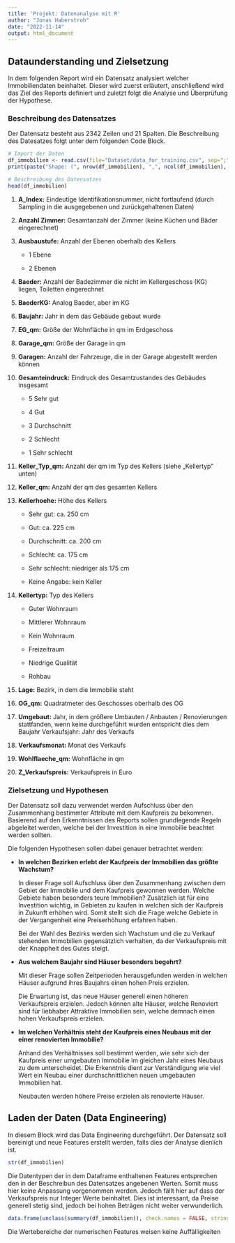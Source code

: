 ```yaml
---
title: 'Projekt: Datenanalyse mit R'
author: "Jonas Haberstroh"
date: "2022-11-14"
output: html_document
---
```


## Dataunderstanding und Zielsetzung

In dem folgenden Report wird ein Datensatz analysiert welcher Immobiliendaten beinhaltet. Dieser wird zuerst erläutert, anschließend wird das Ziel des Reports definiert und zuletzt folgt die Analyse und Überprüfung der Hypothese.

### Beschreibung des Datensatzes

Der Datensatz besteht aus 2342 Zeilen und 21 Spalten. Die Beschreibung des Datesatzes folgt unter dem folgenden Code Block.

```r
# Import der Daten 
df_immobilien <- read.csv(file="Dataset/data_for_training.csv", sep=";")
print(paste("Shape: (", nrow(df_immobilien), ",", ncol(df_immobilien), ")"))
```

```r
# Beschreibung des Datensatzes
head(df_immobilien)
```

1.  **A_Index:** Eindeutige Identifikationsnummer, nicht fortlaufend (durch Sampling in die ausgegebenen und zurückgehaltenen Daten)

2.  **Anzahl Zimmer:** Gesamtanzahl der Zimmer (keine Küchen und Bäder eingerechnet)

3.  **Ausbaustufe:** Anzahl der Ebenen oberhalb des Kellers

    -   1 Ebene

    -   2 Ebenen

4.  **Baeder:** Anzahl der Badezimmer die nicht im Kellergeschoss (KG) liegen, Toiletten eingerechnet

5.  **BaederKG:** Analog Baeder, aber im KG

6.  **Baujahr:** Jahr in dem das Gebäude gebaut wurde

7.  **EG_qm:** Größe der Wohnfläche in qm im Erdgeschoss

8.  **Garage_qm:** Größe der Garage in qm

9.  **Garagen:** Anzahl der Fahrzeuge, die in der Garage abgestellt werden können

10. **Gesamteindruck:** Eindruck des Gesamtzustandes des Gebäudes insgesamt

    -   5 Sehr gut

    -   4 Gut

    -   3 Durchschnitt

    -   2 Schlecht

    -   1 Sehr schlecht

11. **Keller_Typ_qm:** Anzahl der qm im Typ des Kellers (siehe „Kellertyp" unten)

12. **Keller_qm:** Anzahl der qm des gesamten Kellers

13. **Kellerhoehe:** Höhe des Kellers

    -   Sehr gut: ca. 250 cm

    -   Gut: ca. 225 cm

    -   Durchschnitt: ca. 200 cm

    -   Schlecht: ca. 175 cm

    -   Sehr schlecht: niedriger als 175 cm

    -   Keine Angabe: kein Keller

14. **Kellertyp:** Typ des Kellers

    -   Guter Wohnraum

    -   Mittlerer Wohnraum

    -   Kein Wohnraum

    -   Freizeitraum

    -   Niedrige Qualität

    -   Rohbau

15. **Lage:** Bezirk, in dem die Immobilie steht

16. **OG_qm:** Quadratmeter des Geschosses oberhalb des OG

17. **Umgebaut:** Jahr, in dem größere Umbauten / Anbauten / Renovierungen stattfanden, wenn keine durchgeführt wurden entspricht dies dem Baujahr Verkaufsjahr: Jahr des Verkaufs

18. **Verkaufsmonat:** Monat des Verkaufs

19. **Wohlflaeche_qm:** Wohnfläche in qm

20. **Z_Verkaufspreis:** Verkaufspreis in Euro

### Zielsetzung und Hypothesen

Der Datensatz soll dazu verwendet werden Aufschluss über den Zusammenhang bestimmter Attribute mit dem Kaufpreis zu bekommen. Basierend auf den Erkenntnissen des Reports sollen grundlegende Regeln abgeleitet werden, welche bei der Investition in eine Immobilie beachtet werden sollten.

Die folgenden Hypothesen sollen dabei genauer betrachtet werden:

-   **In welchen Bezirken erlebt der Kaufpreis der Immobilien das größte Wachstum?**

    In dieser Frage soll Aufschluss über den Zusammenhang zwischen dem Gebiet der Immobilie und dem Kaufpreis gewonnen werden. Welche Gebiete haben besonders teure Immobilien? Zusätzlich ist für eine Investition wichtig, in Gebieten zu kaufen in welchen sich der Kaufpreis in Zukunft erhöhen wird. Somit stellt sich die Frage welche Gebiete in der Vergangenheit eine Preiserhöhung erfahren haben.

    Bei der Wahl des Bezirks werden sich Wachstum und die zu Verkauf stehenden Immobilien gegensätzlich verhalten, da der Verkaufspreis mit der Knappheit des Gutes steigt.

-   **Aus welchem Baujahr sind Häuser besonders begehrt?**

    Mit dieser Frage sollen Zeitperioden herausgefunden werden in welchen Häuser aufgrund ihres Baujahrs einen hohen Preis erzielen.

    Die Erwartung ist, das neue Häuser generell einen höheren Verkaufspreis erzielen. Jedoch können alte Häuser, welche Renoviert sind für liebhaber Attraktive Immobilien sein, welche demnach einen hohen Verkaufspreis erzielen.

-   **Im welchen Verhältnis steht der Kaufpreis eines Neubaus mit der einer renovierten Immobilie?**

    Anhand des Verhältnisses soll bestimmt werden, wie sehr sich der Kaufpreis einer umgebauten Immobilie im gleichen Jahr eines Neubaus zu dem unterscheidet. Die Erkenntnis dient zur Verständigung wie viel Wert ein Neubau einer durchschnittlichen neuen umgebauten Immobilien hat.

    Neubauten werden höhere Preise erzielen als renovierte Häuser.

## Laden der Daten (Data Engineering)

In diesem Block wird das Data Engineering durchgeführt. Der Datensatz soll bereinigt und neue Features erstellt werden, falls dies der Analyse dienlich ist.

```r
str(df_immobilien)
```

Die Datentypen der in dem Dataframe enthaltenen Features entsprechen den in der Beschreibun des Datensatzes angebenen Werten. Somit muss hier keine Anpassung vorgenommen werden. Jedoch fällt hier auf dass der Verkaufspreis nur Integer Werte beinhaltet. Dies ist interessant, da Preise generell stetig sind, jedoch bei hohen Beträgen nicht weiter verwunderlich.

```r
data.frame(unclass(summary(df_immobilien)), check.names = FALSE, stringsAsFactors = FALSE)
```

Die Wertebereiche der numerischen Features weisen keine Auffälligkeiten

## 
